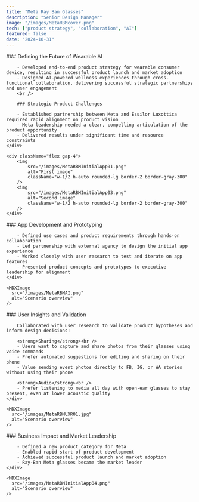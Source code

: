 ```yaml
---
title: "Meta Ray Ban Glasses"
description: "Senior Design Manager"
image: "/images/MetaRBMcover.png"
tech: ["product strategy", "collaboration", "AI"]
featured: false
date: "2024-10-31"
---
```


<ImageGallery>
    <div>
        ### Defining the Future of Wearable AI

        - Developed end-to-end product strategy for wearable consumer device, resulting in successful product launch and market adoption
        - Designed AI-powered wellness experiences through cross-functional collaboration, delivering successful strategic partnerships and user engagement
        <br />

        ### Strategic Product Challenges

        - Established partnership between Meta and Essilor Luxottica required rapid alignment on product vision
        - Meta leadership needed a clear, compelling articulation of the product opportunity
        - Delivered results under significant time and resource constraints
    </div>

    <div className="flex gap-4">
        <img 
            src="/images/MetaRBMInitialApp01.png" 
            alt="First image"
            className="w-1/2 h-auto rounded-lg border-2 border-gray-300"
        />
        <img 
            src="/images/MetaRBMInitialApp03.png" 
            alt="Second image"
            className="w-1/2 h-auto rounded-lg border-2 border-gray-300"
        />
    </div>
</ImageGallery>

<ImageGallery>
    <div>
        ### App Development and Prototyping

        - Defined use cases and product requirements through hands-on collaboration
        - Led partnership with external agency to design the initial app experience
        - Worked closely with user research to test and iterate on app features
        - Presented product concepts and prototypes to executive leadership for alignment
    </div>

    <MDXImage
      src="/images/MetaRBMAI.png"
      alt="Scenario overview"
    />
</ImageGallery>

<ImageGallery>
    <div>
        ### User Insights and Validation

        Collaborated with user research to validate product hypotheses and inform design decisions:

        <strong>Sharing</strong><br />
        - Users want to capture and share photos from their glasses using voice commands
        - Prefer automated suggestions for editing and sharing on their phone
        - Value sending event photos directly to FB, IG, or WA stories without using their phone

        <strong>Audio</strong><br />
        - Prefer listening to media all day with open-ear glasses to stay present, even at lower acoustic quality
    </div>

    <MDXImage
      src="/images/MetaRBMUXR01.jpg"
      alt="Scenario overview"
    />
</ImageGallery>

<ImageGallery>
    <div>
        ### Business Impact and Market Leadership

        - Defined a new product category for Meta
        - Enabled rapid start of product development
        - Achieved successful product launch and market adoption
        - Ray-Ban Meta glasses became the market leader
    </div>

    <MDXImage
      src="/images/MetaRBMInitialApp04.png"
      alt="Scenario overview"
    />
</ImageGallery>